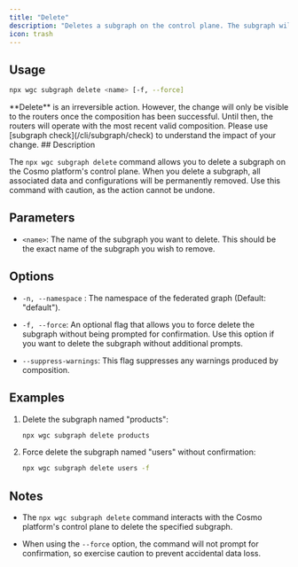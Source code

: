 ```yaml
---
title: "Delete"
description: "Deletes a subgraph on the control plane. The subgraph will be deleted from all federated graphs."
icon: trash
---
```


## Usage

```bash
npx wgc subgraph delete <name> [-f, --force]
```

<Note>
  **Delete** is an irreversible action. However, the change will only be visible
  to the routers once the composition has been successful. Until then, the
  routers will operate with the most recent valid composition. Please use
  [subgraph check](/cli/subgraph/check) to understand the impact of your change.
</Note>
## Description

The `npx wgc subgraph delete` command allows you to delete a subgraph on the Cosmo platform's control plane. When you delete a subgraph, all associated data and configurations will be permanently removed. Use this command with caution, as the action cannot be undone.

## Parameters

- `<name>`: The name of the subgraph you want to delete. This should be the exact name of the subgraph you wish to remove.

## Options

- `-n, --namespace` : The namespace of the federated graph (Default: "default").

- `-f, --force`: An optional flag that allows you to force delete the subgraph without being prompted for confirmation. Use this option if you want to delete the subgraph without additional prompts.

- `--suppress-warnings`: This flag suppresses any warnings produced by composition.

## Examples

1. Delete the subgraph named "products":

   ```bash
   npx wgc subgraph delete products
   ```

2. Force delete the subgraph named "users" without confirmation:

   ```bash
   npx wgc subgraph delete users -f
   ```

## Notes

- The `npx wgc subgraph delete` command interacts with the Cosmo platform's control plane to delete the specified subgraph.

- When using the `--force` option, the command will not prompt for confirmation, so exercise caution to prevent accidental data loss.
